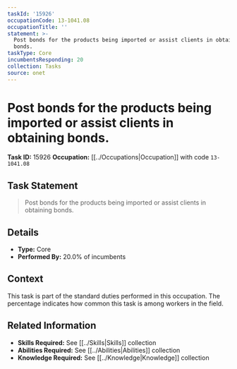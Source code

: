 ```yaml
---
taskId: '15926'
occupationCode: 13-1041.08
occupationTitle: ''
statement: >-
  Post bonds for the products being imported or assist clients in obtaining
  bonds.
taskType: Core
incumbentsResponding: 20
collection: Tasks
source: onet
---
```

# Post bonds for the products being imported or assist clients in obtaining bonds.

**Task ID:** 15926
**Occupation:** [[../Occupations|Occupation]] with code `13-1041.08`

## Task Statement

> Post bonds for the products being imported or assist clients in obtaining bonds.

## Details

- **Type:** Core
- **Performed By:** 20.0% of incumbents

## Context

This task is part of the standard duties performed in this occupation. The percentage indicates how common this task is among workers in the field.

## Related Information

- **Skills Required:** See [[../Skills|Skills]] collection
- **Abilities Required:** See [[../Abilities|Abilities]] collection
- **Knowledge Required:** See [[../Knowledge|Knowledge]] collection
